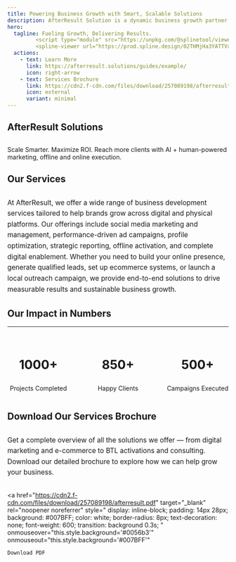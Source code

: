 ```yaml
---
title: Powering Business Growth with Smart, Scalable Solutions
description: AfterResult Solution is a dynamic business growth partner specializing in lead generation, digital marketing, and brand development. We help businesses—big or small—connect with their target audience through strategic online and offline marketing solutions designed to deliver measurable results. Our expertise spans from social media management and SEO to targeted campaigns that boost visibility, engagement, and conversions. At AfterResult Solution, we are committed to driving real impact for our clients by transforming prospects into loyal customers, helping brands grow sustainably in a competitive market.
hero:
  tagline: Fueling Growth, Delivering Results.
         <script type="module" src="https://unpkg.com/@splinetool/viewer@1.10.42/build/spline-viewer.js"></script>
         <spline-viewer url="https://prod.spline.design/02THMjHa3YATTVxW/scene.splinecode"></spline-viewer>
  actions:
    - text: Learn More
      link: https://afterresult.solutions/guides/example/
      icon: right-arrow
    - text: Services Brochure
      link: https://cdn2.f-cdn.com/files/download/257089198/afterresult.pdf
      icon: external
      variant: minimal
---
```



## AfterResult Solutions

<section class="hero">
  <h1></h1>
  <p>Scale Smarter. Maximize ROI. Reach more clients with AI + human-powered marketing, offline and online execution.</p>
</section>


## Our Services

<section class="hero">
  <h1></h1>
  <p style="max-width: 800px; margin: 0 auto; font-size: 1.1em; line-height: 1.6; color: inherit;">
    At AfterResult, we offer a wide range of business development services tailored to help brands grow across digital and physical platforms. Our offerings include social media marketing and management, performance-driven ad campaigns, profile optimization, strategic reporting, offline activation, and complete digital enablement. Whether you need to build your online presence, generate qualified leads, set up ecommerce systems, or launch a local outreach campaign, we provide end-to-end solutions to drive measurable results and sustainable business growth.
  </p>
</section>

## Our Impact in Numbers
---

<section class="hero">
  <h1></h1>
  <div style="
    display: flex;
    flex-direction: row;
    align-items: stretch;
    justify-content: center;
    gap: 40px;
    max-width: 1000px;
    margin: 0 auto;
    text-align: center;
    flex-wrap: nowrap;         /* Force single line */
    ">
    <div style="flex: 0 1 220px;">
      <h3 style="font-size:2em; color:inherit;">1000+</h3>
      <p style="color:inherit;">Projects Completed</p>
    </div>
    <div style="flex: 0 1 220px;">
      <h3 style="font-size:2em; color:inherit;">850+</h3>
      <p style="color:inherit;">Happy Clients</p>
    </div>
    <div style="flex: 0 1 220px;">
      <h3 style="font-size:2em; color:inherit;">500+</h3>
      <p style="color:inherit;">Campaigns Executed</p>
    </div>
  </div>
</section>

## Download Our Services Brochure

<section class="hero">
  <h1></h1>
  <p style="max-width: 700px; margin: 0 auto 30px; font-size: 1.1em; line-height: 1.6; color: inherit;">
    Get a complete overview of all the solutions we offer — from digital marketing and e-commerce to BTL activations and consulting. Download our detailed brochure to explore how we can help grow your business.
  </p>

  <a 
    href="https://cdn2.f-cdn.com/files/download/257089198/afterresult.pdf" 
    target="_blank" 
    rel="noopener noreferrer"
    style="
      display: inline-block;
      padding: 14px 28px;
      background: #007BFF;
      color: white;
      border-radius: 8px;
      text-decoration: none;
      font-weight: 600;
      transition: background 0.3s;
    "
    onmouseover="this.style.background='#0056b3'" 
    onmouseout="this.style.background='#007BFF'"
  >
    Download PDF
  </a>
</section>

<script type="module" src="https://unpkg.com/@splinetool/viewer@1.10.42/build/spline-viewer.js"></script>
<spline-viewer url="https://prod.spline.design/02THMjHa3YATTVxW/scene.splinecode"></spline-viewer>
